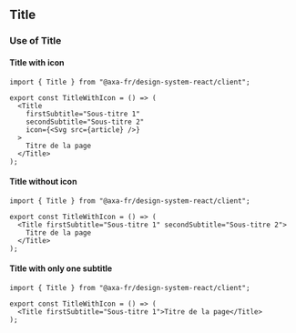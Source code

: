 
<Meta of={TitleStories} />

## Title

### Use of Title

#### Title with icon

```tsx
import { Title } from "@axa-fr/design-system-react/client";

export const TitleWithIcon = () => (
  <Title
    firstSubtitle="Sous-titre 1"
    secondSubtitle="Sous-titre 2"
    icon={<Svg src={article} />}
  >
    Titre de la page
  </Title>
);
```

<Canvas of={TitleStories.TitleWithIcon} />

<Controls of={TitleStories.TitleWithIcon} />

#### Title without icon

```tsx
import { Title } from "@axa-fr/design-system-react/client";

export const TitleWithIcon = () => (
  <Title firstSubtitle="Sous-titre 1" secondSubtitle="Sous-titre 2">
    Titre de la page
  </Title>
);
```

<Canvas of={TitleStories.TitleWithoutIcon} />

<Controls of={TitleStories.TitleWithoutIcon} />

#### Title with only one subtitle

```tsx
import { Title } from "@axa-fr/design-system-react/client";

export const TitleWithIcon = () => (
  <Title firstSubtitle="Sous-titre 1">Titre de la page</Title>
);
```

<Canvas of={TitleStories.TitleWithOneSubtitle} />

<Controls of={TitleStories.TitleWithOneSubtitle} />
